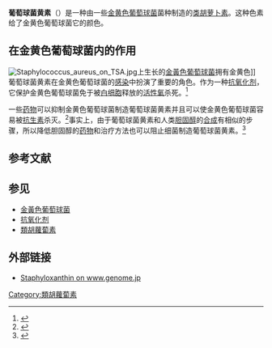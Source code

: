 {{chembox
| verifiedrevid = 449645463
| Name = 葡萄球菌黄素
| ImageFile = Staphyloxanthin.svg
| ImageSize = 350px
| ImageName = Chemical structure of staphyloxanthin
| ImageAlt = Chemical structure of staphyloxanthin
| IUPACName = <nowiki> [(2S,3R,4S,5S,6R)-3,4, 5-trihydroxy-6-[[(12S)-12-methyltetradecanoyl]oxymethyl]oxan-2-yl](2E,4E,6E,8E,10E,12E,14E,16E,18E)-2,6,10,15,19,23-hexamethyltetracosa-2,4,6,8,10,12,14,16,18,22-decaenoate</nowiki>
| OtherNames = <!-- <br> -->
|Section1= {{Chembox Identifiers
| ChemSpiderID_Ref = {{chemspidercite|correct|chemspider}}
| ChemSpiderID = 4947803
| ChEBI_Ref = {{ebicite|correct|EBI}}
| ChEBI = 71690
| InChI1 = 1/C51H78O8/c1-10-39(4)25-16-14-12-11-13-15-17-33-44(36-52)51(9,35-23-32-43(8)49(57)59-50-48(56)47(55)46(54)45(37-53)58-50)34-19-18-26-40(5)28-21-30-42(7)31-22-29-41(6)27-20-24-38(2)3/h17-19,21-24,26,28-33,35-36,39,44-48,50,53-56H,10-16,20,25,27,34,37H2,1-9H3/b19-18+,28-21+,31-22+,33-17-,35-23+,40-26+,41-29+,42-30+,43-32+/t39?,44?,45-,46-,47+,48-,50-,51?/m1/s1
| InChIKey1 = ZGBLADNGFNFPBV-OQMOJWPEBF
| StdInChI_Ref = {{stdinchicite|correct|chemspider}}
| StdInChI = 1S/C51H78O8/c1-10-39(4)25-16-14-12-11-13-15-17-33-44(36-52)51(9,35-23-32-43(8)49(57)59-50-48(56)47(55)46(54)45(37-53)58-50)34-19-18-26-40(5)28-21-30-42(7)31-22-29-41(6)27-20-24-38(2)3/h17-19,21-24,26,28-33,35-36,39,44-48,50,53-56H,10-16,20,25,27,34,37H2,1-9H3/b19-18+,28-21+,31-22+,33-17-,35-23+,40-26+,41-29+,42-30+,43-32+/t39?,44?,45-,46-,47+,48-,50-,51?/m1/s1
| StdInChIKey_Ref = {{stdinchicite|correct|chemspider}}
| StdInChIKey = ZGBLADNGFNFPBV-OQMOJWPESA-N
| CASNo = 71869-01-7
| CASNo_Ref = {{cascite|correct|??}}= 
| CASOther = 
| PubChem = 24892781
| SMILES = O=C(O[C@H]1O[C@@H]([C@@H](O)[C@H](O)[C@H]1O)CO)\C(=C\C=C\C(C)(C\C=C\C=C(\C=C\C=C(\C=C\C=C(/C)CC\C=C(/C)C)C)C)C(\C=C/CCCCCCCC(C)CC)C=O)C
| InChI = 
| MeSHName = 
}}
|Section2= {{Chembox Properties
| Formula = C<sub>51</sub>H<sub>78</sub>O<sub>8</sub>  
| MolarMass = 819.16 g/mol
| ExactMass = 818.569669 u
| Appearance = 
| Density = 
| MeltingPt = <!-- °C -->
| BoilingPt = <!-- °C -->
| Solubility = 
}}
}}
'''葡萄球菌黄素'''（{{lang-en|Staphyloxanthin}}）是一种由一些[[金黄色葡萄球菌|金黄色葡萄球菌]]菌种制造的[[类胡萝卜素|类胡萝卜素]]。这种色素给了金黄色葡萄球菌它的颜色。

==在金黄色葡萄球菌内的作用==
[[File:Staphylococcus_aureus_on_TSA.jpg|left]]上生长的[[金黃色葡萄球菌|金黃色葡萄球菌]]拥有金黄色]]
葡萄球菌黄素在金黄色葡萄球菌的[[感染|感染]]中扮演了重要的角色。作为一种[[抗氧化剂|抗氧化剂]]，它保护金黄色葡萄球菌免于被[[白细胞|白细胞]]释放的[[活性氧|活性氧]]杀死。<ref name="staphylotoxin">{{Cite journal|title=Staphyloxanthin Plays a Role in the Fitness of Staphylococcus aureus and Its Ability To Cope with Oxidative Stress|url=https://journals.asm.org/doi/10.1128/IAI.00204-06|last=Clauditz|first=Alexandra|last2=Resch|first2=Alexandra|date=2006-08|journal=Infection and Immunity|issue=8|doi=10.1128/IAI.00204-06|volume=74|pages=4950–4953|language=en|issn=0019-9567|pmc=PMC1539600|pmid=16861688|last3=Wieland|first3=Karsten-Peter|last4=Peschel|first4=Andreas|last5=Götz|first5=Friedrich}}</ref>

一些[[药物|药物]]可以抑制金黄色葡萄球菌制造葡萄球菌黄素并且可以使金黄色葡萄球菌容易被[[抗生素|抗生素]]杀灭。<ref name="JExpMed2005-Liu">{{Cite journal|title=Staphylococcus aureus golden pigment impairs neutrophil killing and promotes virulence through its antioxidant activity|url=https://rupress.org/jem/article/202/2/209/52648/Staphylococcus-aureus-golden-pigment-impairs|last=Liu|first=George Y.|last2=Essex|first2=Anthony|date=2005-07-18|journal=Journal of Experimental Medicine|issue=2|doi=10.1084/jem.20050846|volume=202|pages=209–215|language=en|issn=1540-9538|pmc=PMC2213009|pmid=16009720|last3=Buchanan|first3=John T.|last4=Datta|first4=Vivekanand|last5=Hoffman|first5=Hal M.|last6=Bastian|first6=John F.|last7=Fierer|first7=Joshua|last8=Nizet|first8=Victor}}</ref>事实上，由于葡萄球菌黄素和人类[[胆固醇|胆固醇]]的[[胆固醇生物合成|合成]]有相似的步骤，所以降低胆固醇的[[药物|药物]]和治疗方法也可以阻止细菌制造葡萄球菌黄素。<ref name="Science2008-Liu">{{Cite journal|title=A Cholesterol Biosynthesis Inhibitor Blocks Staphylococcus aureus Virulence|url=https://www.science.org/doi/10.1126/science.1153018|last=Liu|first=Chia-I|last2=Liu|first2=George Y.|date=2008-03-07|journal=[[科学_(期刊)|Science]]|issue=5868|doi=10.1126/science.1153018|volume=319|pages=1391–1394|language=en|issn=0036-8075|pmc=PMC2747771|pmid=18276850|last3=Song|first3=Yongcheng|last4=Yin|first4=Fenglin|last5=Hensler|first5=Mary E.|last6=Jeng|first6=Wen-Yih|last7=Nizet|first7=Victor|last8=Wang|first8=Andrew H.-J.|last9=Oldfield|first9=Eric}}</ref>

==参考文献==
{{reflist}}

==参见==
*[[金黃色葡萄球菌|金黃色葡萄球菌]]
*[[抗氧化剂|抗氧化剂]]
*[[類胡蘿蔔素|類胡蘿蔔素]]

==外部链接==
* [http://www.genome.jp/dbget-bin/www_bget?cpd_ja:C16148 Staphyloxanthin on www.genome.jp] {{ja}}

{{類胡蘿蔔素}}

[[Category:類胡蘿蔔素|Category:類胡蘿蔔素]]